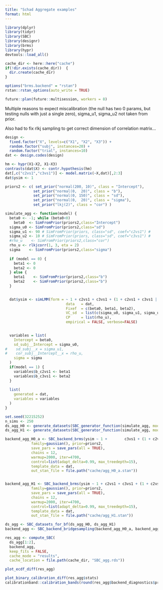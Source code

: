 ```yaml
---
title: "Schad Aggregate examples"
format: html
---
```


```r
library(dplyr)
library(tidyr)
library(SBC)
library(designr)
library(brms)
library(hypr)
devtools::load_all()

cache_dir <- here::here("cache")
if(!dir.exists(cache_dir))  {
  dir.create(cache_dir)
}

options("brms.backend" = "rstan")
rstan::rstan_options(auto_write = TRUE)

future::plan(future::multisession, workers = 8)
```


Multiple reasons to expect miscalibration (the null has two 0 params, but testing nulls with just a single zero), sigma_u1, sigma_u2 not taken from prior.

Also had to fix rlkj sampling to get correct dimension of correlation matrix...

```r
design <-
  fixed.factor("X", levels=c("X1", "X2", "X3")) +
  random.factor("subj", instances=20) +
  random.factor("trial", instances=10)
dat <- design.codes(design)

hm <- hypr(X1~X2, X1~X3)
contrasts(dat$X) <- contr.hypothesis(hm)
dat[,c("c2vs1","c3vs1")] <- model.matrix(~X,dat)[,2:3]
dat$ysim <- 1

priors2 <- c( set_prior("normal(200, 10)", class = "Intercept"), 
             set_prior("normal(0,  20)", class = "b"),
             set_prior("normal(0, 150)", class = "sd"), 
             set_prior("normal(0,  20)", class = "sigma"), 
             set_prior("lkj(2)", class = "cor") ) 

simulate_agg <- function(model) {
  beta0 <- -1; while (beta0<0)
    beta0  <- SimFromPrior(priors2,class="Intercept")
  sigma_u0 <- SimFromPrior(priors2,class="sd")
  sigma_u1 <- 90 # SimFromPrior(priors, class="sd", coef="c2vs1") # 
  sigma_u2 <- 10 # SimFromPrior(priors, class="sd", coef="c3vs1") # 
  #rho_u    <- SimFromPrior(priors2,class="cor")
  rho_u <- rlkjcorr(1, 3, eta = 2)
  sigma    <- SimFromPrior(priors2,class="sigma")  
  
  if (model == 0) {
    beta1 <- 0
    beta2 <- 0
  } else {
    beta1    <- SimFromPrior(priors2,class="b")
    beta2    <- SimFromPrior(priors2,class="b")
  }

  
  dat$ysim <- simLMM(form = ~ 1 + c2vs1 + c3vs1 + (1 + c2vs1 + c3vs1 | subj), 
                            data   = dat, 
                            Fixef  = c(beta0, beta1, beta2), 
                            VC_sd  = list(c(sigma_u0, sigma_u1, sigma_u2), sigma),
                            CP     = list(rho_u),
                            empirical = FALSE, verbose=FALSE)
  

  variables = list(
    Intercept = beta0,
    sd_subj__Intercept = sigma_u0,
#    sd_subj__x = sigma_u1,
#    cor_subj__Intercept__x = rho_u,
    sigma = sigma
  )
  if(model == 1) {
    variables$b_c2vs1 <- beta1
    variables$b_c3vs1 <- beta2
  }
  
  list(
    generated = dat,
    variables = variables
  )
}
```

```r
set.seed(32215252)
n_sims <- 250
ds_agg_H0 <- generate_datasets(SBC_generator_function(simulate_agg, model = 0), n_sims = n_sims)
ds_agg_H1 <- generate_datasets(SBC_generator_function(simulate_agg, model = 1), n_sims = n_sims)
```


```r
backend_agg_H0_a <- SBC_backend_brms(ysim ~ 1 +        c3vs1 + (1 + c2vs1 + c3vs1|subj), 
            family=gaussian(), prior=priors2, 
            save_pars = save_pars(all = TRUE),
            chains = 12,
            warmup=2000, iter=4700,
            control=list(adapt_delta=0.99, max_treedepth=15),
            template_data = dat,
            out_stan_file = file.path("cache/agg_H0_a.stan"))


backend_agg_H1 <- SBC_backend_brms(ysim ~ 1 + c2vs1 + c3vs1 + (1 + c2vs1 + c3vs1|subj), 
            family=gaussian(), prior=priors2, 
            save_pars = save_pars(all = TRUE),
            chains = 12,
            warmup=2000, iter=4700,
            control=list(adapt_delta=0.99, max_treedepth=15),
            template_data = dat,
            out_stan_file = file.path("cache/agg_H1.stan"))


```


```r
ds_agg <- SBC_datasets_for_bf(ds_agg_H0, ds_agg_H1)
backend_agg <- SBC_backend_bridgesampling(backend_agg_H0_a, backend_agg_H1)

res_agg <- compute_SBC(
  ds_agg[1:2], 
  backend_agg,
  keep_fits = FALSE,
  cache_mode = "results",
  cache_location = file.path(cache_dir, "SBC_agg.rds"))

```

```r
plot_ecdf_diff(res_agg)

plot_binary_calibration_diff(res_agg$stats)
calibrationband::calibration_bands(round(res_agg$backend_diagnostics$prob_H1, 8), res_agg$stats %>% filter(variable == "model") %>% pull(simulated_value) %>% as.logical())
```


